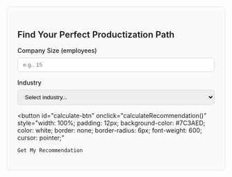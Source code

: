 <div id="company-calculator" style="padding: 24px; border-radius: 8px; border: 1px solid #e5e7eb; background-color: #f9fafb; margin: 16px 0;">
  <h3 style="font-size: 20px; font-weight: 600; margin-bottom: 16px;">
    Find Your Perfect Productization Path
  </h3>

  <div style="margin-bottom: 16px;">
    <label style="display: block; margin-bottom: 8px; font-weight: 500;">
      Company Size (employees)
    </label>
    <input
      id="company-size"
      type="number"
      placeholder="e.g., 15"
      style="width: 100%; padding: 8px 12px; border: 1px solid #d1d5db; border-radius: 6px;"
    />
  </div>

  <div style="margin-bottom: 16px;">
    <label style="display: block; margin-bottom: 8px; font-weight: 500;">
      Industry
    </label>
    <select
      id="company-industry"
      style="width: 100%; padding: 8px 12px; border: 1px solid #d1d5db; border-radius: 6px;"
    >
      <option value="">Select industry...</option>
      <option value="marketing">Marketing Agency</option>
      <option value="development">Development Agency</option>
      <option value="consulting">Consulting</option>
      <option value="creative">Creative Agency</option>
      <option value="other">Other</option>
    </select>
  </div>

  <button
    id="calculate-btn"
    onclick="calculateRecommendation()"
    style="width: 100%; padding: 12px; background-color: #7C3AED; color: white; border: none; border-radius: 6px; font-weight: 600; cursor: pointer;"
  >
    Get My Recommendation
  </button>

  <div id="result" style="display: none; margin-top: 24px; padding: 16px; background-color: white; border-radius: 6px; border: 1px solid #7C3AED;">
  </div>
</div>

<script>
function calculateRecommendation() {
  const size = document.getElementById('company-size').value;
  const industry = document.getElementById('company-industry').value;

  if (!size || !industry) {
    alert('Please fill in all fields');
    return;
  }

  const recommendations = {
    small: {
      title: "Starter Productization Package",
      description: "Perfect for agencies under 10 people looking to automate their first processes"
    },
    medium: {
      title: "Growth Acceleration Package",
      description: "Ideal for scaling agencies ready to 10x their capacity"
    },
    large: {
      title: "Enterprise Transformation",
      description: "Complete digital transformation for established agencies"
    }
  };

  const sizeKey = parseInt(size) < 10 ? 'small' :
                  parseInt(size) < 50 ? 'medium' : 'large';

  const result = recommendations[sizeKey];

  // Track with global tracker
  if (window.WithSeismicTracker) {
    window.WithSeismicTracker.captureCompany({
      size: size,
      industry: industry
    });
    window.WithSeismicTracker.trackCalculation({
      tool: 'company-size-calculator',
      companySize: size,
      industry: industry,
      recommendation: result.title
    });
  }

  // Show result
  const resultDiv = document.getElementById('result');
  resultDiv.innerHTML = `
    <h4 style="color: #7C3AED; font-weight: 600; margin-bottom: 8px;">
      ${result.title}
    </h4>
    <p style="color: #6b7280;">${result.description}</p>
  `;
  resultDiv.style.display = 'block';
}

// Track tool view
if (window.WithSeismicTracker) {
  window.WithSeismicTracker.trackTool('company-size-calculator', { action: 'viewed' });
}
</script>